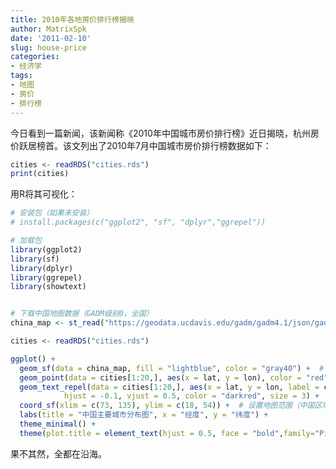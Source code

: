 ```yaml
---
title: 2010年各地房价排行榜揭晓
author: MatrixSpk
date: '2011-02-10'
slug: house-price
categories:
- 经济学
tags:
- 地图
- 房价
- 排行榜
---
```

今日看到一篇新闻，该新闻称《2010年中国城市房价排行榜》近日揭晓，杭州房价跃居榜首。该文列出了2010年7月中国城市房价排行榜数据如下：

```R
cities <- readRDS("cities.rds")
print(cities)
```

用R将其可视化：

```r
# 安装包（如果未安装）
# install.packages(c("ggplot2", "sf", "dplyr","ggrepel"))

# 加载包
library(ggplot2)
library(sf)
library(dplyr)
library(ggrepel)
library(showtext)


# 下载中国地图数据（GADM级别0，全国）
china_map <- st_read("https://geodata.ucdavis.edu/gadm/gadm4.1/json/gadm41_CHN_0.json")

cities <- readRDS("cities.rds")

ggplot() +
  geom_sf(data = china_map, fill = "lightblue", color = "gray40") +  # 绘制地图边界
  geom_point(data = cities[1:20,], aes(x = lat, y = lon), color = "red", size = 2) +  # 标记城市点
  geom_text_repel(data = cities[1:20,], aes(x = lat, y = lon, label = city), 
            hjust = -0.1, vjust = 0.5, color = "darkred", size = 3) +  # 添加城市标签
  coord_sf(xlim = c(73, 135), ylim = c(18, 54)) +  # 设置地图范围（中国区域）
  labs(title = "中国主要城市分布图", x = "经度", y = "纬度") +
  theme_minimal() +
  theme(plot.title = element_text(hjust = 0.5, face = "bold",family="PingFang SC"))
```

果不其然，全都在沿海。